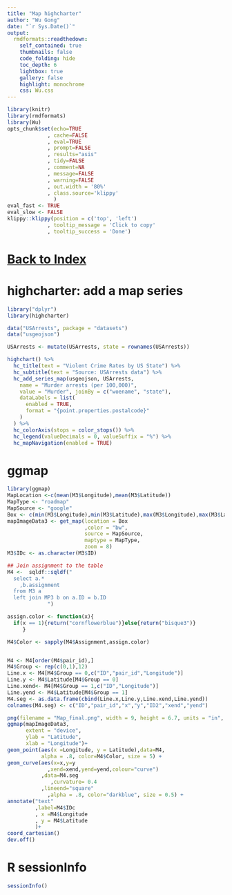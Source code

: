 ```yaml
---
title: "Map highcharter"
author: "Wu Gong"
date: "`r Sys.Date()`"
output:
  rmdformats::readthedown:
    self_contained: true
    thumbnails: false
    code_folding: hide
    toc_depth: 6
    lightbox: true
    gallery: false
    highlight: monochrome
    css: Wu.css
---
```



	
```r
library(knitr)
library(rmdformats)
library(Wu)
opts_chunk$set(echo=TRUE
             , cache=FALSE
             , eval=TRUE
             , prompt=FALSE
             , results="asis"
             , tidy=FALSE
             , comment=NA
             , message=FALSE
             , warning=FALSE
             , out.width = '80%'
             , class.source='klippy'
               )
eval_fast <- TRUE
eval_slow <- FALSE
klippy::klippy(position = c('top', 'left')
             , tooltip_message = 'Click to copy'
             , tooltip_success = 'Done')
```




# [Back to Index](index.html)




# highcharter: add a map series

```r

library("dplyr")
library(highcharter)

data("USArrests", package = "datasets")
data("usgeojson")

USArrests <- mutate(USArrests, state = rownames(USArrests))

highchart() %>%
  hc_title(text = "Violent Crime Rates by US State") %>%
  hc_subtitle(text = "Source: USArrests data") %>%
  hc_add_series_map(usgeojson, USArrests,
    name = "Murder arrests (per 100,000)",
    value = "Murder", joinBy = c("woename", "state"),
    dataLabels = list(
      enabled = TRUE,
      format = "{point.properties.postalcode}"
    )
  ) %>%
  hc_colorAxis(stops = color_stops()) %>%
  hc_legend(valueDecimals = 0, valueSuffix = "%") %>%
  hc_mapNavigation(enabled = TRUE)

```



# ggmap

```r

library(ggmap)
MapLocation <-c(mean(M3$Longitude),mean(M3$Latitude))
MapType <- "roadmap"
MapSource <- "google"
Box <- c(min(M3$Longitude),min(M3$Latitude),max(M3$Longitude),max(M3$Latitude))
mapImageData3 <- get_map(location = Box
                         ,color = "bw",
                         source = MapSource,
                         maptype = MapType,
                         zoom = 8)
M3$IDc <- as.character(M3$ID)

## Join assignment to the table
M4 <-  sqldf::sqldf("
  select a.*
    ,b.assignment
  from M3 a
  left join MP3 b on a.ID = b.ID
             ")

assign.color <- function(x){
  if(x == 1){return("cornflowerblue")}else{return("bisque3")}
     }

M4$Color <- sapply(M4$Assignment,assign.color)


M4 <- M4[order(M4$pair_id),]
M4$Group <- rep(c(0,1),12)
Line.x <- M4[M4$Group == 0,c("ID","pair_id","Longitude")]
Line.y <- M4$Latitude[M4$Group == 0]
Line.xend<- M4[M4$Group == 1,c("ID","Longitude")]
Line.yend <- M4$Latitude[M4$Group == 1]
M4.seg <- as.data.frame(cbind(Line.x,Line.y,Line.xend,Line.yend))
colnames(M4.seg) <- c("ID","pair_id","x","y","ID2","xend","yend")

png(filename = "Map_final.png", width = 9, height = 6.7, units = "in", res=240)
ggmap(mapImageData3,
      extent = "device",
      ylab = "Latitude",
      xlab = "Longitude")+
geom_point(aes(x =Longitude, y = Latitude),data=M4,
           alpha = .8, color=M4$Color, size = 5) +
geom_curve(aes(x=x,y=y
             ,xend=xend,yend=yend,colour="curve")
           ,data=M4.seg
              ,curvature= 0.4
           ,lineend="square"
             ,alpha = .8, color="darkblue", size = 0.5) +
annotate("text"
         ,label=M4$IDc
         , x =M4$Longitude
         , y = M4$Latitude
         )+
coord_cartesian()
dev.off()

```
# R sessionInfo

```r
sessionInfo()

```

